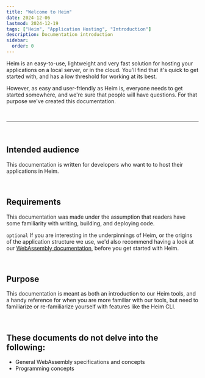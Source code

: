 ```yaml
---
title: "Welcome to Heim"
date: 2024-12-06
lastmod: 2024-12-19
tags: ["Heim", "Application Hosting", "Introduction"]
description: Documentation introduction
sidebar:
  order: 0
---
```


Heim is an easy-to-use, lightweight and very fast solution for hosting your applications on a local server, or in the cloud. You'll find that it's quick to get started with, and has a low threshold for working at its best.

However, as easy and user-friendly as Heim is, everyone needs to get started somewhere, and we're sure that people will have questions. For that purpose we've created this documentation.

<br />

---

<br />

## Intended audience

This documentation is written for developers who want to to host their applications in Heim.

<br />

## Requirements

This documentation was made under the assumption that readers have some familiarity with writing, building, and deploying code.

`optional` If you are interesting in the underpinnings of Heim, or the origins of the application structure we use, we'd also recommend having a look at our [WebAssembly documentation](#https://docs.wa2.dev/wasm/), before you get started with Heim.

<br />

## Purpose

This documentation is meant as both an introduction to our Heim tools, and a handy reference for when you are more familiar with our tools, but need to familiarize or re-familiarize yourself with features like the Heim CLI.

<br />

## These documents do not delve into the following:

- General WebAssembly specifications and concepts
- Programming concepts
